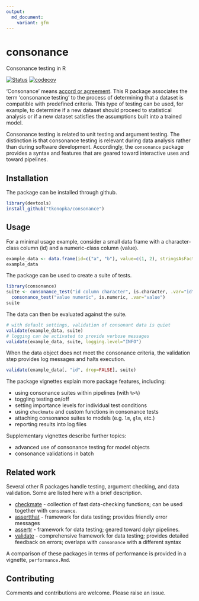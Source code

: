 ```yaml
---
output:
  md_document:
    variant: gfm
---
```


<!-- README.md is generated from README.Rmd. Do not edit manually -->

# consonance

Consonance testing in R

[![Status](https://travis-ci.org/tkonopka/consonance.svg?branch=master)](https://travis-ci.org/github/tkonopka/consonance)
[![codecov](https://codecov.io/gh/tkonopka/consonance/branch/master/graph/badge.svg)](https://codecov.io/gh/tkonopka/consonance)

'Consonance' means [accord or agreement](https://www.dictionary.com/browse/consonance).
This R package associates the term 'consonance testing' to the process of 
determining that a dataset is compatible with predefined criteria. This type of 
testing can be used, for example, to determine if a new dataset should proceed
to statistical analysis or if a new dataset satisfies the assumptions built
into a trained model. 

Consonance testing is related to unit testing and argument testing. The 
distinction is that consonance testing is relevant during data analysis rather 
than during software development. Accordingly, the `consonance` package 
provides a syntax and features that are geared toward interactive uses and 
toward pipelines. 


## Installation

The package can be installed through github. 

```r
library(devtools)
install_github("tkonopka/consonance")
```

## Usage

For a minimal usage example, consider a small data frame with a character-class
 column (id) and a numeric-class column (value).

```r
example_data <- data.frame(id=c("a", "b"), value=c(1, 2), stringsAsFactors=FALSE)
example_data
```

The package can be used to create a suite of tests.

```r
library(consonance)
suite <- consonance_test("id column character", is.character, .var="id") +
  consonance_test("value numeric", is.numeric, .var="value")
suite
```

The data can then be evaluated against the suite.

```r
# with default settings, validation of consonant data is quiet
validate(example_data, suite)
# logging can be activated to provide verbose messages
validate(example_data, suite, logging.level="INFO")
```

When the data object does not meet the consonance criteria, the validation
step provides log messages and halts execution.

```r
validate(example_data[, "id", drop=FALSE], suite)
```

The package vignettes explain more package features, including:

 - using consonance suites within pipelines (with `%>%`)
 - toggling testing on/off
 - setting importance levels for individual test conditions
 - using `checkmate` and custom functions in consonance tests
 - attaching consonance suites to models (e.g. `lm`, `glm`, etc.)
 - reporting results into log files

Supplementary vignettes describe further topics:

 - advanced use of consonance testing for model objects
 - consonance validations in batch



## Related work

Several other R packages handle testing, argument checking, and data
validation. Some are listed here with a brief description.

 - [checkmate](https://github.com/mllg/checkmate/) -
 collection of fast data-checking functions; can be used
 together with `consonance`.
 - [assertthat](https://cran.r-project.org/web/packages/assertthat/) -
 framework for data testing; provides friendly error messages
 - [assertr](https://github.com/ropensci/assertr) -
 framework for data testing; geared toward dplyr pipelines.
 - [validate](https://github.com/data-cleaning/validate) -
 comprehensive framework for data testing; provides detailed feedback
 on errors; overlaps with `consonance` with a different syntax

A comparison of these packages in terms of performance is provided
in a vignette, `performance.Rmd`.



## Contributing

Comments and contributions are welcome. Please raise an issue.

